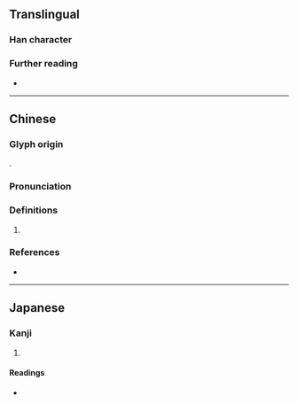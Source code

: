 {{character info}}
==Translingual==

===Han character===
{{Han char|rn=38|rad=女|as=08|sn=11|four=42433|canj=VHKP|ids=⿰女忝}}

===Further reading===
* {{Han ref|kx=0264.290|dkj=06413|dj=0531.200|hdz=21059.100|uh=5A56|ud=23126|bh=D4EC|bd=54508}}

----

==Chinese==
{{zh-forms}}

===Glyph origin===
{{Han compound|女|忝|c1=s|c2=p|ls=psc|t1=woman}}.

===Pronunciation===
{{zh-pron
|m=tiān
|m-s=
|dg=
|c=tim1
|c-t=
|g=
|h=pfs=
|j=
|mb=
|md=
|mn=
|mn-t=
|w=
|x=
|mc=y
|oc=y
|cat=
}}

===Definitions===
{{head|zh|Han character}}

# {{rfdef|zh}}

===References===
* {{R:yue:Hanzi}}

----

==Japanese==

===Kanji===
{{ja-kanji|grade=|rs=女08}}

# {{rfdef|ja|sort=女08}}

====Readings====
* {{ja-readings|on=[[てん]] (ten)|kun=}}